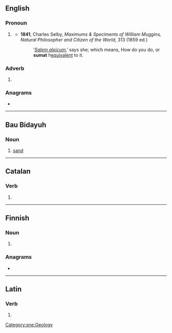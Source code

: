 ==English==

===Pronoun===
{{en-pronoun}}

# {{lb|en|British|dialectal|obsolete}} {{alternative form of|summat|lang=en}}
#* '''1841''', Charles Selby, ''Maximums & Speciments of William Muggins, Natural Philosopher and Citizen of the World'', 313 (1859 ed.)
#*: ‛''[[salaam alaikum|Salem aleicum]]'',’ says she; which means, How do you do, or '''sumat''' h[[equivalent]] to it.

===Adverb===
{{en-adv|-}}

# {{lb|en|British|dialectal|obsolete}} {{alternative form of|summat|lang=en}}

===Anagrams===
* {{anagrams|en|Matsu|Maust|musta}}

----

==Bau Bidayuh==

===Noun===
{{head|sne|noun}}

# [[sand]] {{gloss|finely ground rock}}

[[Category:sne:Geology]]

----

==Catalan==

===Verb===
{{head|ca|verb form}}

# {{ca-verb form of|m=ptc|t=past|sumar}}

----

==Finnish==

===Noun===
{{head|fi|noun form}}

# {{plural of|suma|lang=fi}}

===Anagrams===
* {{anagrams|fi|masut|musat|musta}}

----

==Latin==

===Verb===
{{la-verb-form|sūmat}}

# {{inflection of|sūmō||3|s|pres|actv|subj|lang=la}}